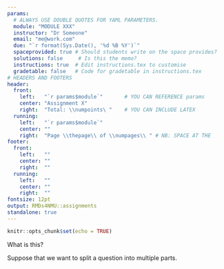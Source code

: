 ```yaml
---
params:
  # ALWAYS USE DOUBLE QUOTES FOR YAML PARAMETERS.
  module: "MODULE XXX"
  instructor: "Dr Someone"
  email: "me@work.com"
  due: "`r format(Sys.Date(), '%d %B %Y')`"
  spaceprovided: true # Should students write on the space provides?
  solutions: false     # Is this the memo?
  instructions: true  # Edit instructions.tex to customise
  gradetable: false   # Code for gradetable in instructions.tex
# HEADERS AND FOOTERS
header:
  front:
    left:   "`r params$module`"       # YOU CAN REFERENCE params
    center: "Assignment X"
    right:  "Total: \\numpoints\ "    # YOU CAN INCLUDE LATEX
  running:
    left:   "`r params$module`"
    center: ""
    right:  "Page \\thepage\\ of \\numpages\\ " # NB: SPACE AT THE
footer:
  front:
    left:   ""
    center: ""
    right:  ""
  running:
    left:   ""
    center: ""
    right:  ""
fontsize: 12pt
output: RMDs4NMU::assignments
standalone: true
---
```


```r
knitr::opts_chunk$set(echo = TRUE)
```

\question[1]
What is this?
\begin{solution}[2.2cm]
That is a question and this is the solution.
\end{solution}

\question
Suppose that we want to split a question into multiple parts.

\begin{parts}
\part[1]
Is this possible?
\begin{solution}[1cm]
Yes!
\end{solution}

\part[1]
Where do the solutions go?
\begin{solution}[1cm]
You just place the solution environment below the part.
\end{solution}

\end{parts}
